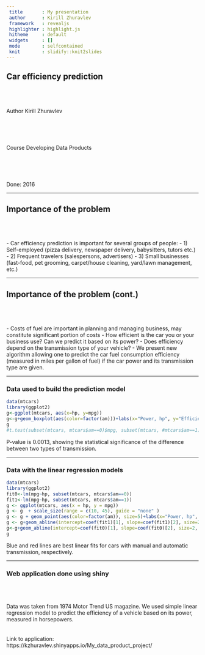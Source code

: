 ```yaml
---
 title       : My presentation
 author      : Kirill Zhuravlev  
 framework   : revealjs  
 highlighter : highlight.js
 hitheme     : default  
 widgets     : []    
 mode        : selfcontained 
 knit        : slidify::knit2slides
---
```


## Car efficiency prediction

<br>
<br>
</br>
  Author Kirill Zhuravlev
  
<br>
<br>
</br>
  
  Course Developing Data Products
  
<br>
<br>
</br>
  
  Done: 2016

---

## Importance of the problem

<br>
<br>
</br>
 - Car efficiency prediction is important for several groups of people:
 - 1) Self-employed (pizza delivery, newspaper delivery, babysitters, tutors etc.)
 - 2) Frequent travelers (salespersons, advertisers)
 - 3) Small businesses (fast-food, pet grooming, carpet/house cleaning, yard/lawn management, etc.)

---

## Importance of the problem (cont.)

<br>
<br>
</br>
 - Costs of fuel are important in planning and managing business, may constitute significant portion of costs
 - How efficient is the car you or your business use? Can we predict it based on its power?
 - Does efficiency depend on the transmission type of your vehicle?
 - We present new algorithm allowing one to predict the car fuel        consumption efficiency (measured in miles per gallon of fuel) if the car power and its transmission type are given.

---

### Data used to build the prediction model

```r
data(mtcars)
library(ggplot2)
g<-ggplot(mtcars, aes(x=hp, y=mpg))
g<-g+geom_boxplot(aes(color=factor(am)))+labs(x="Power, hp", y="Efficiency, mpg", color="Transmission type")
g
#t.test(subset(mtcars, mtcars$am==0)$mpg, subset(mtcars, #mtcars$am==1)$mpg, mu=0)$p.value
```
P-value is 0.0013, showing the statistical significance of the difference between two types of transmission.

---

### Data with the linear regression models

```r
data(mtcars)
library(ggplot2)
fit0<-lm(mpg~hp, subset(mtcars, mtcars$am==0))
fit1<-lm(mpg~hp, subset(mtcars, mtcars$am==1))
g <- ggplot(mtcars, aes(x = hp, y = mpg))
g <- g  + scale_size(range = c(10, 45), guide = "none" )
g <- g + geom_point(aes(color=factor(am)), size=5)+labs(x="Power, hp", y="Efficiency, mpg", color="Transmission type")
g <- g+geom_abline(intercept=coef(fit1)[1], slope=coef(fit1)[2], size=2, color="blue")
g<-g+geom_abline(intercept=coef(fit0)[1], slope=coef(fit0)[2], size=2, color="red")
g
```
Blue and red lines are best linear fits for cars with manual and automatic transmission, respectively.

---

### Web application done using shiny

<br>
<br>
</br>
Data was taken from 1974 Motor Trend US magazine. We used simple linear regression model to predict the efficiency of a vehicle based on its power, measured in horsepowers.
<br>
<br>
</br>
Link to application:
https://kzhuravlev.shinyapps.io/My_data_product_project/


